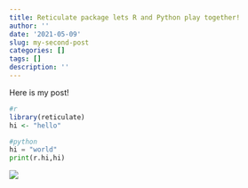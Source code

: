 ```yaml
---
title: Reticulate package lets R and Python play together!
author: ''
date: '2021-05-09'
slug: my-second-post
categories: []
tags: []
description: ''
---
```


Here is my post!



```r
#r
library(reticulate)
hi <- "hello"
```

```python
#python
hi = "world"
print(r.hi,hi)
```


![](/post/2021-05-10-my-second-post_files/Screen Shot 2020-10-15 at 3.59.49 PM.png)